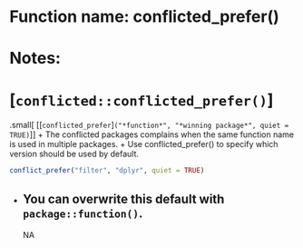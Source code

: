 # Function name: conflicted_prefer()
# Notes:
# [`conflicted::conflicted_prefer()`]
.small[
[[`conflicted_prefer`]`("*function*", "*winning package*", quiet = TRUE)`]
]
+ The conflicted packages complains when the same function name is used in multiple packages.
+ Use conflicted_prefer() to specify which version should be used by default.
```r
conflict_prefer("filter", "dplyr", quiet = TRUE)
```
+ You can overwrite this default with `package::function()`.
---
NA